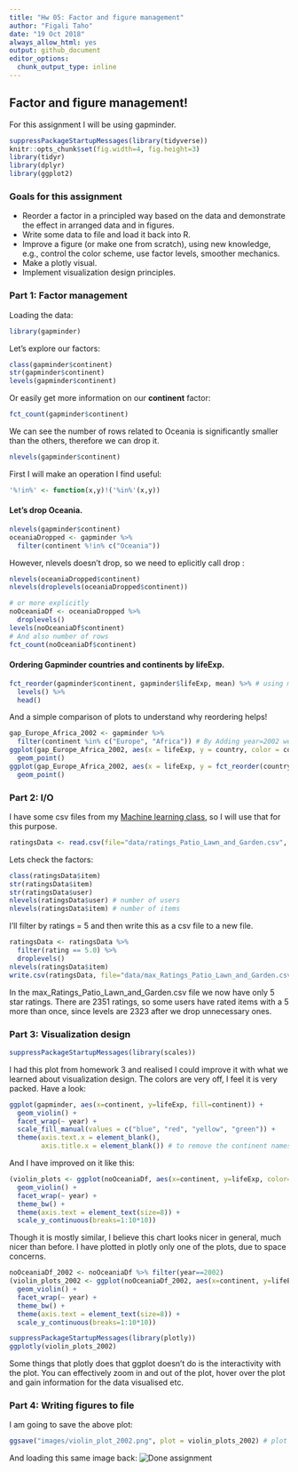 ```yaml
---
title: "Hw 05: Factor and figure management"
author: "Figali Taho" 
date: "19 Oct 2018"
always_allow_html: yes
output: github_document
editor_options:
  chunk_output_type: inline
---
```

## Factor and figure management!
For this assignment I will be using gapminder.

```r
suppressPackageStartupMessages(library(tidyverse))
knitr::opts_chunk$set(fig.width=4, fig.height=3)
library(tidyr)
library(dplyr)
library(ggplot2)
```

### Goals for this assignment
- Reorder a factor in a principled way based on the data and demonstrate the effect in arranged data and in figures.
- Write some data to file and load it back into R.
- Improve a figure (or make one from scratch), using new knowledge, e.g., control the color scheme, use factor levels, smoother mechanics.
- Make a plotly visual.
- Implement visualization design principles.

### Part 1: Factor management
Loading the data:
```r
library(gapminder)
```

Let's explore our factors:
```r
class(gapminder$continent)
str(gapminder$continent)
levels(gapminder$continent)
```

Or easily get more information on our **continent** factor:
```r
fct_count(gapminder$continent)
```

We can see the number of rows related to Oceania is significantly smaller than the others, therefore we can drop it. 
```r
nlevels(gapminder$continent)
```

First I will make an operation I find useful:
```r
'%!in%' <- function(x,y)!('%in%'(x,y))
```

#### Let's drop Oceania. 
```r
nlevels(gapminder$continent)
oceaniaDropped <- gapminder %>%
  filter(continent %!in% c("Oceania"))
```

However, nlevels doesn't drop, so we need to eplicitly call drop :
```r
nlevels(oceaniaDropped$continent)
nlevels(droplevels(oceaniaDropped$continent))

# or more explicitly
noOceaniaDf <- oceaniaDropped %>%
  droplevels()
levels(noOceaniaDf$continent)
# And also number of rows
fct_count(noOceaniaDf$continent)
```

#### Ordering Gapminder countries and continents by lifeExp.
```r
fct_reorder(gapminder$continent, gapminder$lifeExp, mean) %>% # using mean statistic of life Expectancy
  levels() %>% 
  head()
```

And a simple comparison of plots to understand why reordering helps! 
```r
gap_Europe_Africa_2002 <- gapminder %>% 
  filter(continent %in% c("Europe", "Africa")) # By Adding year=2002 we could filter for a single year!
ggplot(gap_Europe_Africa_2002, aes(x = lifeExp, y = country, color = continent)) + 
  geom_point()
ggplot(gap_Europe_Africa_2002, aes(x = lifeExp, y = fct_reorder(country, lifeExp, mean), color = continent)) +
  geom_point()
```

### Part 2: I/O 
I have some csv files from my [Machine learning class](https://courses.students.ubc.ca/cs/main?pname=subjarea&tname=subjareas&req=3&dept=CPSC&course=340), so I will use that for this purpose. 

```r
ratingsData <- read.csv(file="data/ratings_Patio_Lawn_and_Garden.csv", header=TRUE, sep=",")
```

Lets check the factors:
```r
class(ratingsData$item)
str(ratingsData$item)
str(ratingsData$user)
nlevels(ratingsData$user) # number of users
nlevels(ratingsData$item) # number of items
```

I'll filter by ratings = 5 and then write this as a csv file to a new file.
```r
ratingsData <- ratingsData %>%
  filter(rating == 5.0) %>%
  droplevels()
nlevels(ratingsData$item)
write.csv(ratingsData, file="data/max_Ratings_Patio_Lawn_and_Garden.csv")
```

In the max_Ratings_Patio_Lawn_and_Garden.csv file we now have only 5 star ratings. There are 2351 ratings, so some users have rated items with a 5 more than once, since levels are 2323 after we drop unnecessary ones. 

### Part 3: Visualization design
```r
suppressPackageStartupMessages(library(scales))
```

I had this plot from homework 3 and realised I could improve it with what we learned about visualization design. 
The colors are very off, I feel it is very packed. Have a look:
```r
ggplot(gapminder, aes(x=continent, y=lifeExp, fill=continent)) +
  geom_violin() +
  facet_wrap(~ year) +
  scale_fill_manual(values = c("blue", "red", "yellow", "green")) + 
  theme(axis.text.x = element_blank(), 
        axis.title.x = element_blank()) # to remove the continent names from the x axis.
```

And I have improved on it like this:
```r
(violin_plots <- ggplot(noOceaniaDf, aes(x=continent, y=lifeExp, color=continent)) +
  geom_violin() +
  facet_wrap(~ year) +
  theme_bw() +  
  theme(axis.text = element_text(size=8)) +     
  scale_y_continuous(breaks=1:10*10))
```

Though it is mostly similar, I believe this chart looks nicer in general, much nicer than before.
I have plotted in plotly only one of the plots, due to space concerns. 
```r
noOceaniaDf_2002 <- noOceaniaDf %>% filter(year==2002)
(violin_plots_2002 <- ggplot(noOceaniaDf_2002, aes(x=continent, y=lifeExp, color=continent)) +
  geom_violin() +
  facet_wrap(~ year) +
  theme_bw() +  
  theme(axis.text = element_text(size=8)) +     
  scale_y_continuous(breaks=1:10*10))
```
```r
suppressPackageStartupMessages(library(plotly))
ggplotly(violin_plots_2002)
```

Some things that plotly does that ggplot doesn't do is the interactivity with the plot. You can effectively zoom in and out of the plot, hover over the plot and gain information for the data visualised etc.  

### Part 4: Writing figures to file
I am going to save the above plot:
```r
ggsave("images/violin_plot_2002.png", plot = violin_plots_2002) # plot matters since it would otherwise store the latest run plot!
```

And loading this same image back:
![Done assignment](images/violin_plot_2002.png)

